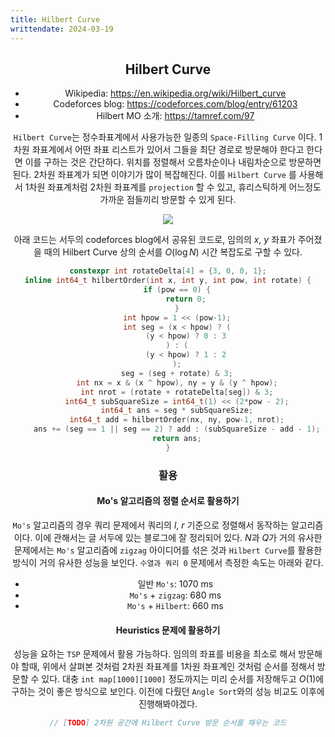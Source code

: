 ```yaml
---
title: Hilbert Curve
writtendate: 2024-03-19
---
```


<Header />

## Hilbert Curve

- Wikipedia: https://en.wikipedia.org/wiki/Hilbert_curve
- Codeforces blog: https://codeforces.com/blog/entry/61203
- Hilbert MO 소개: https://tamref.com/97

`Hilbert Curve`는 정수좌표계에서 사용가능한 일종의 `Space-Filling Curve` 이다. 1차원 좌표계에서 어떤 좌표 리스트가 있어서 그들을 최단 경로로 방문해야 한다고 한다면 이를 구하는 것은 간단하다. 위치를 정렬해서 오름차순이나 내림차순으로 방문하면 된다. 2차원 좌표계가 되면 이야기가 많이 복잡해진다. 이를 `Hilbert Curve` 를 사용해서 1차원 좌표계처럼 2차원 좌표계를 `projection` 할 수 있고, 휴리스틱하게 어느정도 가까운 점들끼리 방문할 수 있게 된다.

<Image src="hilbertcurve.png" />

아래 코드는 서두의 codeforces blog에서 공유된 코드로, 임의의 $x$, $y$ 좌표가 주어졌을 때의 Hilbert Curve 상의 순서를 $O(\log N)$ 시간 복잡도로 구할 수 있다.

```cpp
constexpr int rotateDelta[4] = {3, 0, 0, 1};
inline int64_t hilbertOrder(int x, int y, int pow, int rotate) {
	if (pow == 0) {
		return 0;
	}
	int hpow = 1 << (pow-1);
	int seg = (x < hpow) ? (
		(y < hpow) ? 0 : 3
	) : (
		(y < hpow) ? 1 : 2
	);
	seg = (seg + rotate) & 3;
	int nx = x & (x ^ hpow), ny = y & (y ^ hpow);
	int nrot = (rotate + rotateDelta[seg]) & 3;
	int64_t subSquareSize = int64_t(1) << (2*pow - 2);
	int64_t ans = seg * subSquareSize;
	int64_t add = hilbertOrder(nx, ny, pow-1, nrot);
	ans += (seg == 1 || seg == 2) ? add : (subSquareSize - add - 1);
	return ans;
}
```

### 활용

#### Mo's 알고리즘의 정렬 순서로 활용하기

`Mo's` 알고리즘의 경우 쿼리 문제에서 쿼리의 $l$, $r$ 기준으로 정렬해서 동작하는 알고리즘이다. 이에 관해서는 글 서두에 있는 블로그에 잘 정리되어 있다. $N$과 $Q$가 거의 유사한 문제에서는 `Mo's` 알고리즘에 `zigzag` 아이디어를 섞은 것과 `Hilbert Curve`를 활용한 방식이 거의 유사한 성능을 보인다. `수열과 쿼리 0` 문제에서 측정한 속도는 아래와 같다.

- 일반 `Mo's`: 1070 ms
- `Mo's` + `zigzag`: 680 ms
- `Mo's` + `Hilbert`: 660 ms

#### Heuristics 문제에 활용하기

성능을 요하는 `TSP` 문제에서 활용 가능하다. 임의의 좌표를 비용을 최소로 해서 방문해야 할때, 위에서 살펴본 것처럼 2차원 좌표계를 1차원 좌표계인 것처럼 순서를 정해서 방문할 수 있다. 대충 `int map[1000][1000]` 정도까지는 미리 순서를 저장해두고 $O(1)$에 구하는 것이 좋은 방식으로 보인다. 이전에 다뤘던 `Angle Sort`와의 성능 비교도 이후에 진행해봐야겠다.

```cpp
// [TODO] 2차원 공간에 Hilbert Curve 방문 순서를 채우는 코드
```

<Comment />
